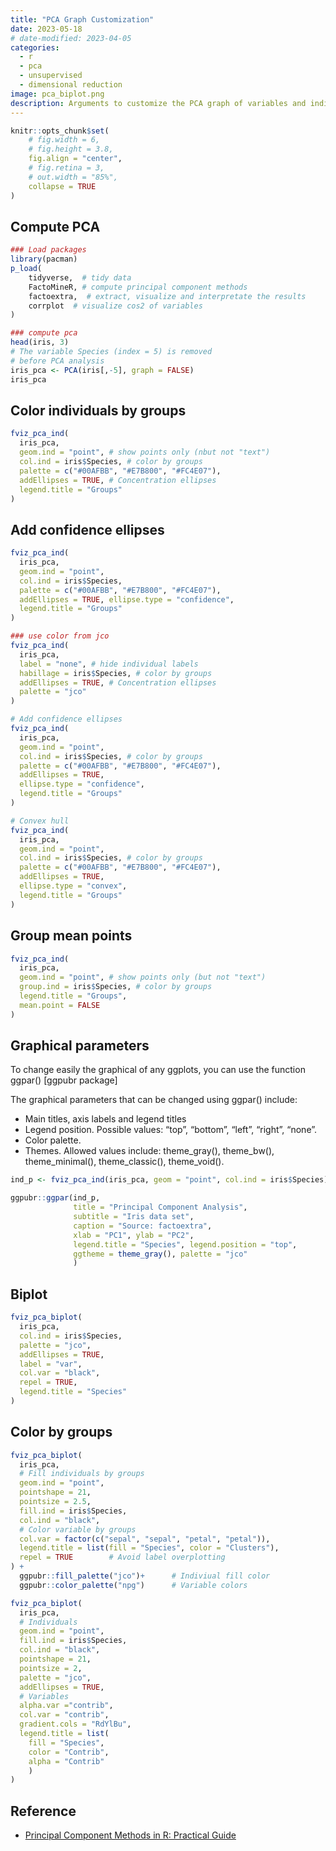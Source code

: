 ```yaml
---
title: "PCA Graph Customization"
date: 2023-05-18
# date-modified: 2023-04-05
categories:
  - r
  - pca
  - unsupervised
  - dimensional reduction
image: pca_biplot.png
description: Arguments to customize the PCA graph of variables and individuals.
---
```

```r
knitr::opts_chunk$set(
    # fig.width = 6, 
    # fig.height = 3.8,
    fig.align = "center", 
    # fig.retina = 3,
    # out.width = "85%", 
    collapse = TRUE
)
```


## Compute PCA

```r
### Load packages
library(pacman)
p_load(
    tidyverse,  # tidy data
    FactoMineR, # compute principal component methods
    factoextra,  # extract, visualize and interpretate the results
    corrplot  # visualize cos2 of variables
)

### compute pca
head(iris, 3)
# The variable Species (index = 5) is removed
# before PCA analysis
iris_pca <- PCA(iris[,-5], graph = FALSE)
iris_pca
``` 
## Color individuals by groups

```r
fviz_pca_ind(
  iris_pca,
  geom.ind = "point", # show points only (nbut not "text")
  col.ind = iris$Species, # color by groups
  palette = c("#00AFBB", "#E7B800", "#FC4E07"),
  addEllipses = TRUE, # Concentration ellipses
  legend.title = "Groups"
)
```
## Add confidence ellipses

```r
fviz_pca_ind(
  iris_pca, 
  geom.ind = "point", 
  col.ind = iris$Species, 
  palette = c("#00AFBB", "#E7B800", "#FC4E07"),
  addEllipses = TRUE, ellipse.type = "confidence",
  legend.title = "Groups"
)

### use color from jco
fviz_pca_ind(
  iris_pca,
  label = "none", # hide individual labels
  habillage = iris$Species, # color by groups
  addEllipses = TRUE, # Concentration ellipses
  palette = "jco"
)

# Add confidence ellipses
fviz_pca_ind(
  iris_pca, 
  geom.ind = "point", 
  col.ind = iris$Species, # color by groups
  palette = c("#00AFBB", "#E7B800", "#FC4E07"),
  addEllipses = TRUE, 
  ellipse.type = "confidence",
  legend.title = "Groups"
)

# Convex hull
fviz_pca_ind(
  iris_pca, 
  geom.ind = "point",
  col.ind = iris$Species, # color by groups
  palette = c("#00AFBB", "#E7B800", "#FC4E07"),
  addEllipses = TRUE, 
  ellipse.type = "convex",
  legend.title = "Groups"
)
```

## Group mean points

```r
fviz_pca_ind(
  iris_pca,
  geom.ind = "point", # show points only (but not "text")
  group.ind = iris$Species, # color by groups
  legend.title = "Groups",
  mean.point = FALSE
)
```
## Graphical parameters

To change easily the graphical of any ggplots, you can use the function ggpar() [ggpubr package]

The graphical parameters that can be changed using ggpar() include:

- Main titles, axis labels and legend titles
- Legend position. Possible values: “top”, “bottom”, “left”, “right”, “none”.
- Color palette.
- Themes. Allowed values include: theme_gray(), theme_bw(), theme_minimal(), theme_classic(), theme_void().

```r
ind_p <- fviz_pca_ind(iris_pca, geom = "point", col.ind = iris$Species)

ggpubr::ggpar(ind_p,
              title = "Principal Component Analysis",
              subtitle = "Iris data set",
              caption = "Source: factoextra",
              xlab = "PC1", ylab = "PC2",
              legend.title = "Species", legend.position = "top",
              ggtheme = theme_gray(), palette = "jco"
              )
```
## Biplot

```r
fviz_pca_biplot(
  iris_pca, 
  col.ind = iris$Species, 
  palette = "jco", 
  addEllipses = TRUE, 
  label = "var",
  col.var = "black", 
  repel = TRUE,
  legend.title = "Species"
) 
```
## Color by groups

```r
fviz_pca_biplot(
  iris_pca, 
  # Fill individuals by groups
  geom.ind = "point",
  pointshape = 21,
  pointsize = 2.5,
  fill.ind = iris$Species,
  col.ind = "black",
  # Color variable by groups
  col.var = factor(c("sepal", "sepal", "petal", "petal")),
  legend.title = list(fill = "Species", color = "Clusters"),
  repel = TRUE        # Avoid label overplotting
) +
  ggpubr::fill_palette("jco")+      # Indiviual fill color
  ggpubr::color_palette("npg")      # Variable colors
```

```r
fviz_pca_biplot(
  iris_pca, 
  # Individuals
  geom.ind = "point",
  fill.ind = iris$Species, 
  col.ind = "black",
  pointshape = 21, 
  pointsize = 2,
  palette = "jco",
  addEllipses = TRUE,
  # Variables
  alpha.var ="contrib", 
  col.var = "contrib",
  gradient.cols = "RdYlBu",
  legend.title = list(
    fill = "Species", 
    color = "Contrib", 
    alpha = "Contrib"
    )
)
```

## Reference

- [Principal Component Methods in R: Practical Guide](http://www.sthda.com/english/articles/31-principal-component-methods-in-r-practical-guide/112-pca-principal-component-analysis-essentials/)
